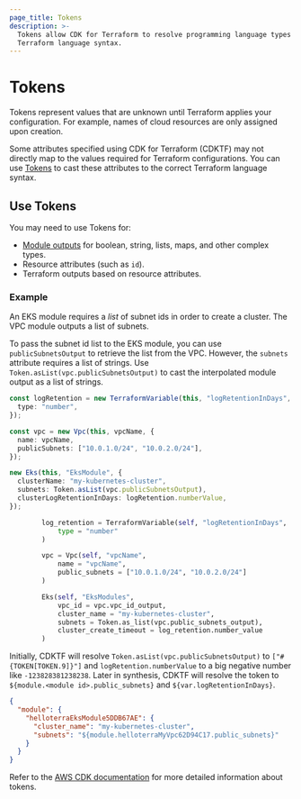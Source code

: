 ```yaml
---
page_title: Tokens
description: >-
  Tokens allow CDK for Terraform to resolve programming language types to
  Terraform language syntax.
---
```


# Tokens

Tokens represent values that are unknown until Terraform applies your configuration. For example, names of cloud resources are only assigned upon creation.

Some attributes specified using CDK for Terraform (CDKTF) may not directly map to the values required for Terraform configurations. You can use [Tokens](https://docs.aws.amazon.com/cdk/latest/guide/tokens.html) to cast these attributes to the correct Terraform language syntax.

## Use Tokens

You may need to use Tokens for:

- [Module outputs](/cdktf/concepts/modules) for boolean, string, lists, maps, and other complex types.
- Resource attributes (such as `id`).
- Terraform outputs based on resource attributes.

### Example

An EKS module requires a _list_ of subnet ids in order to create a cluster. The VPC module outputs a list of subnets.

To pass the subnet id list to the EKS module, you can use `publicSubnetsOutput` to retrieve the list from the VPC. However, the `subnets` attribute
requires a list of strings. Use `Token.asList(vpc.publicSubnetsOutput)` to cast the interpolated module
output as a list of strings.

<!-- #NEXT_CODE_BLOCK_SOURCE:python examples/python/documentation#tokens -->

<CodeTabs>

```typescript
const logRetention = new TerraformVariable(this, "logRetentionInDays", {
  type: "number",
});

const vpc = new Vpc(this, vpcName, {
  name: vpcName,
  publicSubnets: ["10.0.1.0/24", "10.0.2.0/24"],
});

new Eks(this, "EksModule", {
  clusterName: "my-kubernetes-cluster",
  subnets: Token.asList(vpc.publicSubnetsOutput),
  clusterLogRetentionInDays: logRetention.numberValue,
});
```

```python
        log_retention = TerraformVariable(self, "logRetentionInDays",
            type = "number"
        )

        vpc = Vpc(self, "vpcName",
            name = "vpcName",
            public_subnets = ["10.0.1.0/24", "10.0.2.0/24"]
        )

        Eks(self, "EksModules",
            vpc_id = vpc.vpc_id_output,
            cluster_name = "my-kubernetes-cluster",
            subnets = Token.as_list(vpc.public_subnets_output),
            cluster_create_timeout = log_retention.number_value
        )
```

</CodeTabs>

Initially, CDKTF will resolve `Token.asList(vpc.publicSubnetsOutput)` to `["#{TOKEN[TOKEN.9]}"]` and `logRetention.numberValue` to a big negative number like `-123828381238238`.
Later in synthesis, CDKTF will resolve the token to `${module.<module id>.public_subnets}` and `${var.logRetentionInDays}`.

```json
{
  "module": {
    "helloterraEksModule5DDB67AE": {
      "cluster_name": "my-kubernetes-cluster",
      "subnets": "${module.helloterraMyVpc62D94C17.public_subnets}"
    }
  }
}
```

Refer to the [AWS CDK documentation](https://docs.aws.amazon.com/cdk/latest/guide/tokens.html) for more detailed information about tokens.
